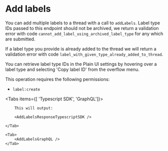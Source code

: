
# Add labels

You can add multiple labels to a thread with a call to `addLabels`. Label type IDs passed to this endpoint should not be archived, we return a validation error with code `cannot_add_label_using_archived_label_type` for any which are submitted.

If a label type you provide is already added to the thread we will return a validation error with code `label_with_given_type_already_added_to_thread`.

You can retrieve label type IDs in the Plain UI settings by hovering over a label type and selecting 'Copy label ID' from the overflow menu.

This operation requires the following permissions:

- `label:create`

<Tabs items={[ 'Typescript SDK', 'GraphQL']}>
    <Tab>
        <AddLabelsTypescriptSDK />

        This will output:

        <AddLabelsResponseTypescriptSDK />

    </Tab>

    <Tab>
        <AddLabelsGraphQL />
    </Tab>

</Tabs>
